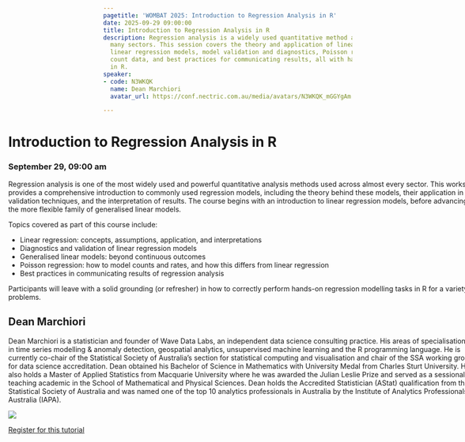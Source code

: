 ```yaml
---
pagetitle: 'WOMBAT 2025: Introduction to Regression Analysis in R'
date: 2025-09-29 09:00:00
title: Introduction to Regression Analysis in R
description: Regression analysis is a widely used quantitative method applicable across
  many sectors. This session covers the theory and application of linear and generalized
  linear regression models, model validation and diagnostics, Poisson regression for
  count data, and best practices for communicating results, all with hands-on exercises
  in R.
speaker:
- code: N3WKQK
  name: Dean Marchiori
  avatar_url: https://conf.nectric.com.au/media/avatars/N3WKQK_mGGYgAm.png

---
```


:::::: {.grid style="width: 100vw;  transform: translateX(-20%);"}
::: {#sponsors_banner .g-col-12 .title}
# Introduction to Regression Analysis in R

### September 29, 09:00 am
:::

::: {.g-col-12 .full_text_block}

Regression analysis is one of the most widely used and powerful quantitative analysis methods used across almost every sector. This workshop provides a comprehensive introduction to commonly used regression models, including the theory behind these models, their application in R, validation techniques, and the interpretation of results. The course begins with an introduction to linear regression models, before advancing to the more flexible family of generalised linear models.


Topics covered as part of this course include:

* Linear regression: concepts, assumptions, application, and interpretations
* Diagnostics and validation of linear regression models
* Generalised linear models: beyond continuous outcomes
* Poisson regression: how to model counts and rates, and how this differs from linear regression
* Best practices in communicating results of regression analysis

Participants will leave with a solid grounding (or refresher) in how to correctly perform hands-on regression modelling tasks in R for a variety of problems.

::: speaker
## Dean Marchiori

Dean Marchiori is a statistician and founder of Wave Data Labs, an independent data science consulting practice. His areas of specialisation are in time series modelling &amp; anomaly detection, geospatial analytics, unsupervised machine learning and the R programming language. He is currently co-chair of the Statistical Society of Australia’s section for statistical computing and visualisation and chair of the SSA working group for data science accreditation. Dean obtained his Bachelor of Science in Mathematics with University Medal from Charles Sturt University. He also holds a Master of Applied Statistics from Macquarie University where he was awarded the Julian Leslie Prize and served as a sessional teaching academic in the School of Mathematical and Physical Sciences. Dean holds the Accredited Statistician (AStat) qualification from the Statistical Society of Australia and was named one of the top 10 analytics professionals in Australia by the Institute of Analytics Professionals of Australia (IAPA).

![](https://conf.nectric.com.au/media/avatars/N3WKQK_mGGYgAm.png)
:::


::: register-btn
[Register for this tutorial](/participation/register.html)
:::

:::

<div>

</div>
::::::

```{=html}
<style>
#title-block-header {
display: none !important;
}
</style>
```
